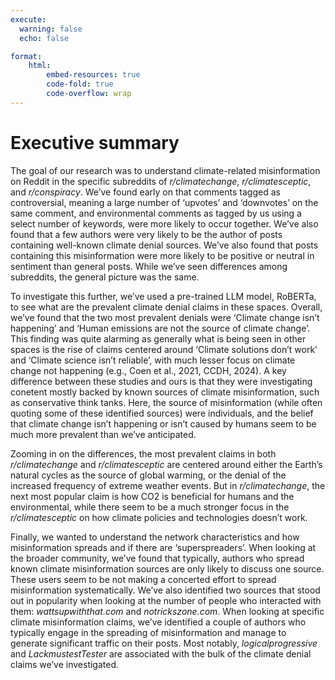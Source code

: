 ```yaml
---
execute:
  warning: false
  echo: false

format:
    html:
        embed-resources: true
        code-fold: true
        code-overflow: wrap
---
```

# Executive summary

The goal of our research was to understand climate-related misinformation on Reddit in the specific subreddits of *r/climatechange*, *r/climatesceptic*, and *r/conspiracy*. We've found early on that comments tagged as controversial, meaning a large number of 'upvotes' and 'downvotes' on the same comment, and environmental comments as tagged by us using a select number of keywords, were more likely to occur together. We've also found that a few authors were very likely to be the author of posts containing well-known climate denial sources. We've also found that posts containing this misinformation were more likely to be positive or neutral in sentiment than general posts. While we've seen differences among subreddits, the general picture was the same.

To investigate this further, we've used a pre-trained LLM model, RoBERTa, to see what are the prevalent climate denial claims in these spaces. Overall, we've found that the two most prevalent denials were 'Climate change isn't happening' and 'Human emissions are not the source of climate change'. This finding was quite alarming as generally what is being seen in other spaces is the rise of claims centered around 'Climate solutions don't work' and 'Climate science isn't reliable', with much lesser focus on climate change not happening (e.g., Coen et al., 2021, CCDH, 2024). A key difference between these studies and ours is that they were investigating conetent mostly backed by known sources of climate misinformation, such as conservative think tanks. Here, the source of misinformation (while often quoting some of these identified sources) were individuals, and the belief that climate change isn't happening or isn't caused by humans seem to be much more prevalent than we've anticipated.

Zooming in on the differences, the most prevalent claims in both *r/climatechange* and *r/climatesceptic* are centered around either the Earth's natural cycles as the source of global warming, or the denial of the increased frequency of extreme weather events. But in *r/climatechange*, the next most popular claim is how CO2 is beneficial for humans and the environmental, while there seem to be a much stronger focus in the *r/climatesceptic* on how climate policies and technologies doesn't work.

Finally, we wanted to understand the network characteristics and how misinformation spreads and if there are 'superspreaders'. When looking at the broader community, we've found that typically, authors who spread known climate misinformation sources are only likely to discuss one source. These users seem to be not making a concerted effort to spread misinformation systematically. We've also identified two sources that stood out in popularity when looking at the number of people who interacted with them: *wattsupwiththat.com* and *notrickszone.com*. When looking at specific climate misinformation claims, we've identified a couple of authors who typically engage in the spreading of misinformation and manage to generate significant traffic on their posts. Most notably, *logicalprogressive* and *LackmustestTester* are associated with the bulk of the climate denial claims we've investigated.